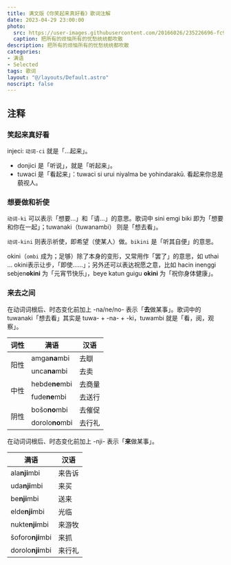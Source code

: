 ```yaml
---
title: 满文版《你笑起来真好看》歌词注解
date: 2023-04-29 23:00:00
photo:
  src: https://user-images.githubusercontent.com/20166026/235226696-fc9b400f-75ad-4496-906d-fd4b9301c389.jpg
  caption: 把所有的烦恼所有的忧愁统统都吹散
description: 把所有的烦恼所有的忧愁统统都吹散
categories:
- 满语
- Selected
tags: 歌词
layout: "@/layouts/Default.astro"
noscript: false
---
```



<Index />

## 注释

### 笑起来真好看

<span lang="moe">injeci</span>: <code>动词-<span lang="moe">ci</span></code> 就是「…起来」。
- <span lang="moe">donjici</span>	是「听说」，就是「听起来」。
- <span lang="moe">tuwaci</span> 是「看起来」：<span lang="moe">tuwaci si urui niyalma be yohindarakū.</span> 看起来你总是藐视人。

### 想要做和祈使

<code>动词-<span lang="moe">ki</span></code> 可以表示「想要…」和「请…」的意思。歌词中 <span lang="moe">sini emgi biki</span> 即为「想要和你在一起」；<span lang="moe">tuwanaki</span>（<span lang="moe">tuwanambi</span>） 则是「想去看」。

<code>动词-<span lang="moe">kini</span></code> 则表示祈使，即希望（使某人）做。`bikini` 是「听其自便」的意思。

<span lang="moe">okini</span>（`ombi` 成为；足够）除了本身的变形，又常用作「罢了」的意思，如 <span lang="moe">uthai … okini</span>表示让步，「即使……」；另外还可以表达祝愿之意，比如  <span lang="moe">hacin inenggi sebjen<b>okini</b></span> 为「元宵节快乐」，<span lang="moe">beye katun guigu <b>okini</b></span> 为「祝你身体健康」。

### 来去之间

在动词词根后、时态变化前加上 <span lang="moe">-na/ne/no-</span> 表示「**去**做某事」。歌词中的 <span lang="moe">tuwanaki</span>「想去看」其实是 <span lang="moe">tuwa- + -na- + -ki</span>，<span lang="moe">tuwambi</span> 就是「看，阅，观察」。

<table>
    <thead>
        <tr>
            <th>词性</th>
            <th>满语</th>
            <th>汉语</th>
        </tr>
    </thead>
    <tbody>
        <tr>
            <td rowspan="2">阳性</td>
            <td><span lang="moe">amga<b>na</b>mbi</span></td>
            <td>去瞓</td>
        </tr>
        <tr>
            <td><span lang="moe">unca<b>na</b>mbi</span></td>
            <td>去卖</td>
        </tr>
        <tr>
            <td rowspan="2">中性</td>
            <td><span lang="moe">hebde<b>ne</b>mbi</span></td>
            <td>去商量</td>
        </tr>
        <tr>
            <td><span lang="moe">fude<b>ne</b>mbi</span></td>
            <td>去送行</td>
        </tr>
        <tr>
            <td rowspan="2">阴性</td>
            <td><span lang="moe">bošo<b>no</b>mbi</span></td>
            <td>去催促</td>
        </tr>
        <tr>
            <td><span lang="moe">dorolo<b>no</b>mbi</span></td>
            <td>去行礼</td>
        </tr>
    </tbody>
</table>

在动词词根后、时态变化前加上 <span lang="moe">-nji-</span> 表示「**来**做某事」。

<table><thead><tr><th>满语</th><th>汉语</th></tr></thead><tbody><tr><td><span lang="moe">ala<b>nji</b>mbi</span></td><td>来告诉</td></tr><tr><td><span lang="moe">uda<b>nji</b>mbi</span></td><td>来买</td></tr><tr><td><span lang="moe">be<b>nji</b>mbi</span></td><td>送来</td></tr><tr><td><span lang="moe">elde<b>nji</b>mbi</span></td><td>光临</td></tr><tr><td><span lang="moe">nukte<b>nji</b>mbi</span></td><td>来游牧</td></tr><tr><td><span lang="moe">šoforo<b>nji</b>mbi</span></td><td>来抓</td></tr><tr><td><span lang="moe">dorolo<b>nji</b>mbi</span></td><td>来行礼</td></tr></tbody></table>
